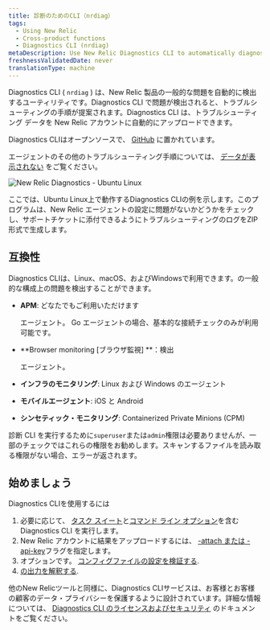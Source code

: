 ```yaml
---
title: 診断のためのCLI（nrdiag）
tags:
  - Using New Relic
  - Cross-product functions
  - Diagnostics CLI (nrdiag)
metaDescription: Use New Relic Diagnostics CLI to automatically diagnose common problems with New Relic agents and send the results to Support.
freshnessValidatedDate: never
translationType: machine
---
```


Diagnostics CLI ( `nrdiag` ) は、New Relic 製品の一般的な問題を自動的に検出するユーティリティです。Diagnostics CLI で問題が検出されると、トラブルシューティングの手順が提案されます。Diagnostics CLI は、トラブルシューティング データを New Relic アカウントに自動的にアップロードできます。

Diagnostics CLIはオープンソースで、 [GitHub](https://github.com/newrelic/newrelic-diagnostics-cli) に置かれています。

エージェントのその他のトラブルシューティング手順については、 [データが表示されない](/docs/agents/manage-apm-agents/troubleshooting/not-seeing-data) をご覧ください。

<img
  title="New Relic Diagnostics - Ubuntu Linux"
  alt="New Relic Diagnostics - Ubuntu Linux"
  src="/images/solutions_screenshot-crop_ubuntu-diagnostics.gif"
/>

<figcaption>
  ここでは、Ubuntu Linux上で動作するDiagnostics CLIの例を示します。このプログラムは、New Relic エージェントの設定に問題がないかどうかをチェックし、サポートチケットに添付できるようにトラブルシューティングのログをZIP形式で生成します。
</figcaption>

## 互換性

Diagnostics CLIは、Linux、macOS、およびWindowsで利用できます。の一般的な構成上の問題を検出することができます。

* **APM**: どなたでもご利用いただけます

  <InlinePopover type="apm"/>

  エージェント。 Go エージェントの場合、基本的な接続チェックのみが利用可能です。

* **Browser monitoring \[ブラウザ監視] **：検出

  <InlinePopover type="browser"/>

  エージェント。

* **インフラのモニタリング**: Linux および Windows のエージェント

* **モバイルエージェント**: iOS と Android

* **シンセティック・モニタリング**: Containerized Private Minions (CPM)

診断 CLI を実行するために`superuser`または`admin`権限は必要ありませんが、一部のチェックではこれらの権限をお勧めします。スキャンするファイルを読み取る権限がない場合、エラーが返されます。

## 始めましょう

Diagnostics CLIを使用するには

1. 必要に応じて、 [タスク スイート](/docs/new-relic-solutions/solve-common-issues/diagnostics-cli-nrdiag/run-diagnostics-cli-nrdiag)と[コマンド ライン オプション](/docs/using-new-relic/cross-product-functions/diagnostics-cli-nrdiag/pass-command-line-options-nrdiag)を含む Diagnostics CLI を実行します。
2. New Relic アカウントに結果をアップロードするには、 [-attach または -api-key](/docs/using-new-relic/cross-product-functions/diagnostics-cli-nrdiag/pass-command-line-options-nrdiag)フラグを指定します。
3. オプションです。 [コンフィグファイルの設定を検証する](/docs/using-new-relic/cross-product-functions/diagnostics-cli-nrdiag/validate-config-file-settings-nrdiag).
4. [の出力を解釈する](/docs/using-new-relic/cross-product-functions/diagnostics-cli-nrdiag/interpret-nrdiag-output).

他のNew Relicツールと同様に、Diagnostics CLIサービスは、お客様とお客様の顧客のデータ・プライバシーを保護するように設計されています。詳細な情報については、 [Diagnostics CLI のライセンスおよびセキュリティ](/docs/using-new-relic/cross-product-functions/diagnostics-cli-nrdiag/diagnostics-cli-licensing-security) のドキュメントをご覧ください。
